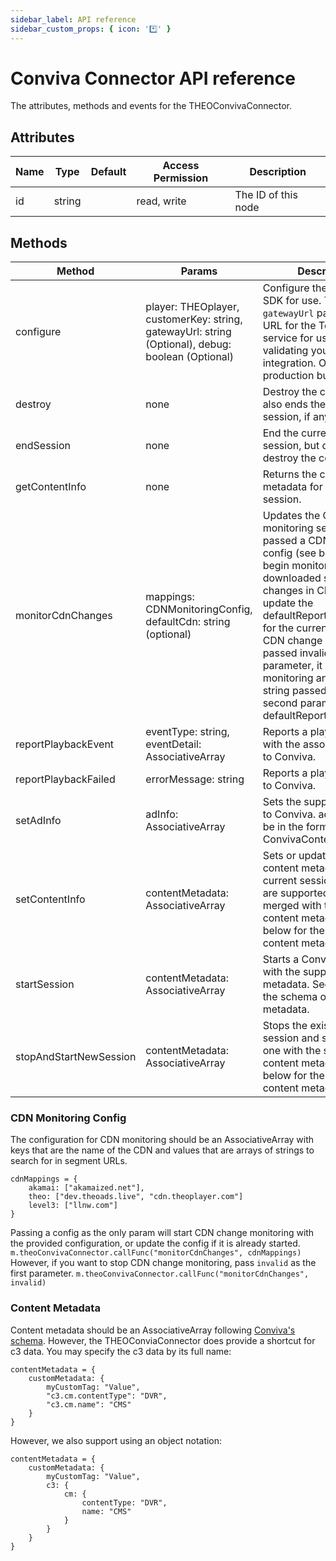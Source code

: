 ```yaml
---
sidebar_label: API reference
sidebar_custom_props: { icon: '*️⃣' }
---
```


# Conviva Connector API reference

The attributes, methods and events for the THEOConvivaConnector.

## Attributes

| Name | Type   | Default | Access Permission | Description         |
| ---- | ------ | ------- | ----------------- | ------------------- |
| id   | string |         | read, write       | The ID of this node |

## Methods

| Method                 | Params                                                                                            | Description                                                                                                                                                                                                                                                                                                                                                                                                     |
| ---------------------- | ------------------------------------------------------------------------------------------------- | --------------------------------------------------------------------------------------------------------------------------------------------------------------------------------------------------------------------------------------------------------------------------------------------------------------------------------------------------------------------------------------------------------------- |
| configure              | player: THEOplayer, customerKey: string, gatewayUrl: string (Optional), debug: boolean (Optional) | Configure the Conviva SDK for use. The `gatewayUrl` param is the URL for the Touchstone service for use in validating your Conviva integration. Omit this for production builds.                                                                                                                                                                                                                                |
| destroy                | none                                                                                              | Destroy the connector. It also ends the current session, if any.                                                                                                                                                                                                                                                                                                                                                |
| endSession             | none                                                                                              | End the current Conviva session, but do not destroy the connector.                                                                                                                                                                                                                                                                                                                                              |
| getContentInfo         | none                                                                                              | Returns the content metadata for the current session.                                                                                                                                                                                                                                                                                                                                                           |
| monitorCdnChanges      | mappings: CDNMonitoringConfig, defaultCdn: string (optional)                                      | Updates the CDN monitoring settings. If passed a CDN monitoring config (see below), it will begin monitoring the downloaded segments for changes in CDN. This will update the defaultReportingResource for the current session if a CDN change is detected If passed invalid as the first parameter, it will stop the monitoring and use any string passed as the second param as the defaultReportingResource. |
| reportPlaybackEvent    | eventType: string, eventDetail: AssociativeArray                                                  | Reports a playback event with the associated data to Conviva.                                                                                                                                                                                                                                                                                                                                                   |
| reportPlaybackFailed   | errorMessage: string                                                                              | Reports a playback failure to Conviva.                                                                                                                                                                                                                                                                                                                                                                          |
| setAdInfo              | adInfo: AssociativeArray                                                                          | Sets the supplied ad info to Conviva. adInfo should be in the form of ConvivaContentInfo                                                                                                                                                                                                                                                                                                                        |
| setContentInfo         | contentMetadata: AssociativeArray                                                                 | Sets or updates the content metadata for the current session. Partials are supported and will be merged with the existing content metadata. See below for the schema of content metadata.                                                                                                                                                                                                                       |
| startSession           | contentMetadata: AssociativeArray                                                                 | Starts a Conviva session with the supplied content metadata. See below for the schema of content metadata.                                                                                                                                                                                                                                                                                                      |
| stopAndStartNewSession | contentMetadata: AssociativeArray                                                                 | Stops the existing Conviva session and starts a new one with the supplied content metadata. See below for the schema of content metadata.                                                                                                                                                                                                                                                                       |

### CDN Monitoring Config

The configuration for CDN monitoring should be an AssociativeArray with keys that are the name of the CDN and values that are arrays of strings to search for in segment URLs.

```brightscript
cdnMappings = {
	akamai: ["akamaized.net"],
	theo: ["dev.theoads.live", "cdn.theoplayer.com"]
	level3: ["llnw.com"]
}
```

Passing a config as the only param will start CDN change monitoring with the provided configuration, or update the config if it is already started.
`m.theoConvivaConnector.callFunc("monitorCdnChanges", cdnMappings)`
However, if you want to stop CDN change monitoring, pass `invalid` as the first parameter.
`m.theoConvivaConnector.callFunc("monitorCdnChanges", invalid)`

### Content Metadata

Content metadata should be an AssociativeArray following [Conviva's schema](https://pulse.conviva.com/learning-center/content/sensor_developer_center/sensor_integration/roku/roku_stream_sensor.htm#PredefinedVideoandContentMetadata).
However, the THEOConviaConnector does provide a shortcut for c3 data. You may specify the c3 data by its full name:

```brightscript
contentMetadata = {
	customMetadata: {
		myCustomTag: "Value",
		"c3.cm.contentType": "DVR",
		"c3.cm.name": "CMS"
	}
}
```

However, we also support using an object notation:

```brightscript
contentMetadata = {
	customMetadata: {
		myCustomTag: "Value",
		c3: {
			cm: {
				contentType: "DVR",
				name: "CMS"
			}
		}
	}
}
```
